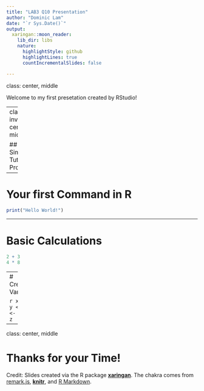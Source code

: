 ```yaml
---
title: "LAB3 Q10 Presentation"
author: "Dominic Lam"
date: "`r Sys.Date()`"
output:
  xaringan::moon_reader:
    lib_dir: libs
    nature:
      highlightStyle: github
      highlightLines: true
      countIncrementalSlides: false

---
```

class: center, middle

Welcome to my first presetation created by RStudio!

---
class: inverse, center, middle


## Super Simple Tutorial for R Programming
---

# Your first Command in R


```r
print("Hello World!")
```

---

# Basic Calculations

```r

2 + 3
4 * 8
```
---
# Creating Variables

```r
x <- 1
y <- 2
z <- x + y
z
```

---

class: center, middle

# Thanks for your Time!

Credit:
Slides created via the R package [**xaringan**](https://github.com/yihui/xaringan).
The chakra comes from [remark.js](https://remarkjs.com), [**knitr**](https://yihui.org/knitr/), and [R Markdown](https://rmarkdown.rstudio.com).
